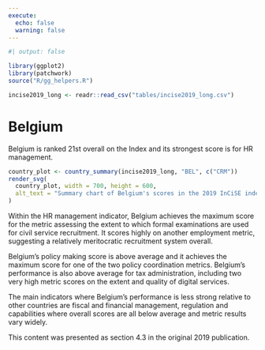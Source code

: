 ```yaml
---
execute:
  echo: false
  warning: false
---
```


<!-- DO NOT EDIT THIS FILE --->
<!-- AUTO GENERATED FROM r/generate_country_qmd.r --->

```r
#| output: false

library(ggplot2)
library(patchwork)
source("R/gg_helpers.R")

incise2019_long <- readr::read_csv("tables/incise2019_long.csv")

```

# Belgium {#sec-country-bel .unnumbered}

:::{.lead}
Belgium is ranked 21st overall on the Index and its strongest score is for HR
management.
:::

```r
country_plot <- country_summary(incise2019_long, "BEL", c("CRM"))
render_svg(
  country_plot, width = 700, height = 600,
  alt_text = "Summary chart of Belgium's scores in the 2019 InCiSE index."
)
```

Within the HR management indicator, Belgium achieves the maximum score for
the metric assessing the extent to which formal examinations are used for
civil service recruitment. It scores highly on another employment metric,
suggesting a relatively meritocratic recruitment system overall.

Belgium's policy making score is above average and it achieves the maximum
score for one of the two policy coordination metrics. Belgium's performance is
also above average for tax administration, including two very high metric
scores on the extent and quality of digital services.

The main indicators where Belgium's performance is less strong relative to
other countries are fiscal and financial management, regulation and
capabilities where overall scores are all below average and metric results
vary widely.

::: {.callout-note .crf title="Cross-referencing note" icon="false"}
This content was presented as section 4.3 in the original 2019 publication.
:::
